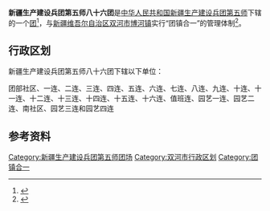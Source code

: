 {{中国乡级行政区
|行政区全称           = 新疆生产建设兵团第五师八十六团<br>双河市博河镇
|上级行政区           = [[新疆生产建设兵团第五师|新疆生产建设兵团第五师]]<br>[[新疆维吾尔自治区|新疆维吾尔自治区]][[双河市|双河市]]
|行政区类别           = [[团_(军队)|团]]
}}

'''新疆生产建设兵团第五师八十六团'''是[[中华人民共和国|中华人民共和国]][[新疆生产建设兵团|新疆生产建设兵团]][[新疆生产建设兵团第五师|第五师]]下辖的一个[[团_(军队)|团]]<ref>{{Cite journal|title=新疆生产建设兵团分布图|author=新疆生产建设兵团年鉴编辑委员会|journal=兵团年鉴|publisher=新疆生产建设兵团年鉴社|doi=10.42437/y.cnki.yxjsc.2021.000007|year=2020|location=乌鲁木齐|page=7-8|issn=1671-3338}}</ref>，与[[新疆维吾尔自治区|新疆维吾尔自治区]][[双河市|双河市]][[博河镇|博河镇]]实行“团镇合一”的管理体制<ref>{{cite web |title=第五师双河市四个团场挂牌建镇 |url=http://www.btzx.com.cn/web/2020/1/9/ARTI1578569164374808.html |website=兵团在线}}</ref>。

== 行政区划 ==
新疆生产建设兵团第五师八十六团下辖以下单位：

团部社区、一连、二连、三连、四连、五连、六连、七连、八连、九连、十连、十一连、十二连、十三连、十四连、十五连、十六连、值班连、园艺一连、园艺二连、南社区、园艺三连和园艺四连

== 参考资料 ==
{{reflist}}

{{新疆行政区划小作品}}
{{双河市行政区划}}
{{新疆生产建设兵团第五师}}
{{DEFAULTSORT:86}}
[[Category:新疆生产建设兵团第五师团场|Category:新疆生产建设兵团第五师团场]]
[[Category:双河市行政区划|Category:双河市行政区划]]
[[Category:团镇合一|Category:团镇合一]]